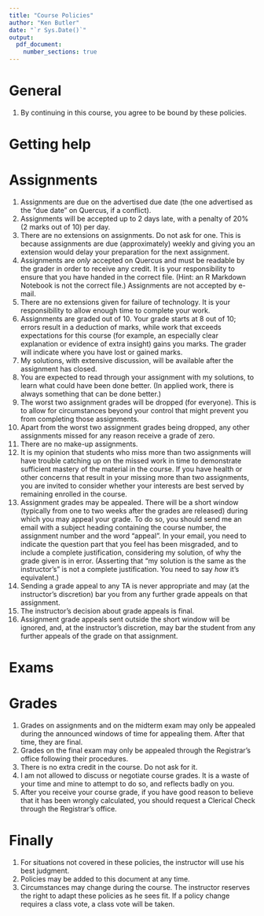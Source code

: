 ```yaml
---
title: "Course Policies"
author: "Ken Butler"
date: "`r Sys.Date()`"
output: 
  pdf_document:
    number_sections: true
---
```


# General

1. By continuing in this course, you agree to be bound by these policies.

# Getting help

# Assignments

1. Assignments are due on the advertised due date (the one advertised as the "due date" on Quercus, if a conflict).
1. Assignments will be accepted up to 2 days late, with a penalty of 20% (2 marks out of 10) per day.
1. There are no extensions on assignments. Do not ask for one. This is because assignments are due (approximately) weekly and giving you an extension would delay your preparation for the next assignment.
1. Assignments are *only* accepted on Quercus and must be readable by the grader in order to receive any credit. It is your responsibility to ensure that you have handed in the correct file. (Hint: an R Markdown Notebook is not the correct file.) Assignments are not accepted by e-mail.
1. There are no extensions given for failure of technology. It is your responsibility to allow enough time to complete your work.
1. Assignments are graded out of 10. Your grade starts at 8 out of 10; errors result in a deduction of marks, while work that exceeds expectations for this course (for example, an especially clear explanation or evidence of extra insight) gains you marks. The grader will indicate where you have lost or gained marks.
1. My solutions, with extensive discussion, will be available after the assignment has closed.
1. You are expected to read through your assignment with my solutions, to learn what could have been done better. (In applied work, there is always something that can be done better.)
1. The worst two assignment grades will be dropped (for everyone). This is to allow for circumstances beyond your control that might prevent you from completing those assignments.
1. Apart from the worst two assignment grades being dropped, any other assignments missed for any reason receive a grade of zero. 
1. There are no make-up assignments.
1. It is my opinion that students who miss more than two assignments will have trouble catching up on the missed work in time to demonstrate sufficient mastery of the material in the course. If you have health or other concerns that result in your missing more than two assignments, you are invited to consider whether your interests are best served by remaining enrolled in the course.
1. Assignment grades may be appealed. There will be a short window (typically from one to two weeks after the grades are released) during which you may appeal your grade. To do so, you should send me an email with a subject heading containing the course number, the assignment number and the word "appeal". In your email, you need to indicate the question part that you feel has been misgraded, and to include a complete justification, considering my solution, of why the grade given is in error. (Asserting that "my solution is the same as the instructor's" is not a complete justification. You need to say *how* it's equivalent.)
1. Sending a grade appeal to any TA is never appropriate and may (at the instructor's discretion) bar you from any further grade appeals on that assignment.
1. The instructor's decision about grade appeals is final.
1. Assignment grade appeals sent outside the short window will be ignored, and, at the instructor's discretion, may bar the student from any further appeals of the grade on that assignment.

# Exams

# Grades

1. Grades on assignments and on the midterm exam may only be appealed during the announced windows of time for appealing them. After that time, they are final.
1. Grades on the final exam may only be appealed through the Registrar's office following their procedures. 
1. There is no extra credit in the course. Do not ask for it.
1. I am not allowed to discuss or negotiate course grades. It is a waste of your time and mine to attempt to do so, and reflects badly on you.
1. After you receive your course grade, if you have good reason to believe that it has been wrongly calculated, you should request a Clerical Check through the Registrar's office.

# Finally

1. For situations not covered in these policies, the instructor will use his best judgment.
1. Policies may be added to this document at any time.
1. Circumstances may change during the course. The instructor reserves the right to adapt these policies as he sees fit. If a policy change requires a class vote, a class vote will be taken.